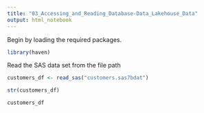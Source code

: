 ---
title: "03_Accessing_and_Reading_Database-Data_Lakehouse_Data"
output: html_notebook
---

Begin by loading the required packages.
```{r}
library(haven)
```

Read the SAS data set from the file path
```{r}
customers_df <- read_sas("customers.sas7bdat")

str(customers_df)
```

```{r}
customers_df
```


